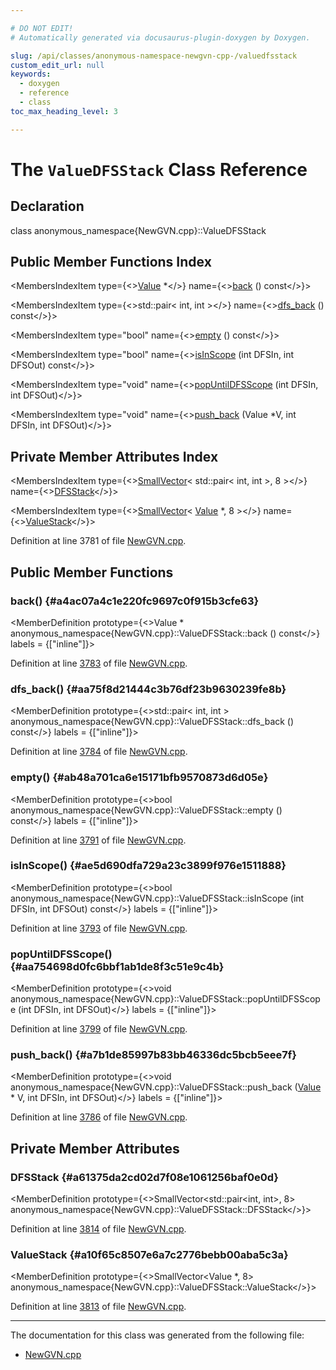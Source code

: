 ```yaml
---

# DO NOT EDIT!
# Automatically generated via docusaurus-plugin-doxygen by Doxygen.

slug: /api/classes/anonymous-namespace-newgvn-cpp-/valuedfsstack
custom_edit_url: null
keywords:
  - doxygen
  - reference
  - class
toc_max_heading_level: 3

---
```





# The `ValueDFSStack` Class Reference

<DoxygenPage pluginConfig={pluginConfig}>



## Declaration

<CodeBlock>class anonymous_namespace{NewGVN.cpp}::ValueDFSStack</CodeBlock>

## Public Member Functions Index

<MembersIndex>

<MembersIndexItem
  type={<><a href="/docs/api/classes/llvm/value">Value</a> &#42;</>}
  name={<><a href="#a4ac07a4c1e220fc9697c0f915b3cfe63">back</a> () const</>}>
</MembersIndexItem>

<MembersIndexItem
  type={<>std::pair&lt; int, int &gt;</>}
  name={<><a href="#aa75f8d21444c3b76df23b9630239fe8b">dfs&#95;back</a> () const</>}>
</MembersIndexItem>

<MembersIndexItem
  type="bool"
  name={<><a href="#ab48a701ca6e15171bfb9570873d6d05e">empty</a> () const</>}>
</MembersIndexItem>

<MembersIndexItem
  type="bool"
  name={<><a href="#ae5d690dfa729a23c3899f976e1511888">isInScope</a> (int DFSIn, int DFSOut) const</>}>
</MembersIndexItem>

<MembersIndexItem
  type="void"
  name={<><a href="#aa754698d0fc6bbf1ab1de8f3c51e9c4b">popUntilDFSScope</a> (int DFSIn, int DFSOut)</>}>
</MembersIndexItem>

<MembersIndexItem
  type="void"
  name={<><a href="#a7b1de85997b83bb46336dc5bcb5eee7f">push&#95;back</a> (Value &#42;V, int DFSIn, int DFSOut)</>}>
</MembersIndexItem>

</MembersIndex>

## Private Member Attributes Index

<MembersIndex>

<MembersIndexItem
  type={<><a href="/docs/api/classes/llvm/smallvector">SmallVector</a>&lt; std::pair&lt; int, int &gt;, 8 &gt;</>}
  name={<><a href="#a61375da2cd02d7f08e1061256baf0e0d">DFSStack</a></>}>
</MembersIndexItem>

<MembersIndexItem
  type={<><a href="/docs/api/classes/llvm/smallvector">SmallVector</a>&lt; <a href="/docs/api/classes/llvm/value">Value</a> &#42;, 8 &gt;</>}
  name={<><a href="#a10f65c8507e6a7c2776bebb00aba5c3a">ValueStack</a></>}>
</MembersIndexItem>

</MembersIndex>


Definition at line 3781 of file <a href="/docs/api/files/lib/lib/transforms/lib/transforms/scalar/newgvn-cpp">NewGVN.cpp</a>.

<SectionDefinition>

## Public Member Functions

### back() {#a4ac07a4c1e220fc9697c0f915b3cfe63}

<MemberDefinition
  prototype={<>Value &#42; anonymous&#95;namespace&#123;NewGVN.cpp&#125;::ValueDFSStack::back () const</>}
  labels = {["inline"]}>

Definition at line <a href="/docs/api/files/lib/lib/transforms/lib/transforms/scalar/newgvn-cpp/#l03783">3783</a> of file <a href="/docs/api/files/lib/lib/transforms/lib/transforms/scalar/newgvn-cpp">NewGVN.cpp</a>.
</MemberDefinition>

### dfs&#95;back() {#aa75f8d21444c3b76df23b9630239fe8b}

<MemberDefinition
  prototype={<>std::pair&lt; int, int &gt; anonymous&#95;namespace&#123;NewGVN.cpp&#125;::ValueDFSStack::dfs&#95;back () const</>}
  labels = {["inline"]}>

Definition at line <a href="/docs/api/files/lib/lib/transforms/lib/transforms/scalar/newgvn-cpp/#l03784">3784</a> of file <a href="/docs/api/files/lib/lib/transforms/lib/transforms/scalar/newgvn-cpp">NewGVN.cpp</a>.
</MemberDefinition>

### empty() {#ab48a701ca6e15171bfb9570873d6d05e}

<MemberDefinition
  prototype={<>bool anonymous&#95;namespace&#123;NewGVN.cpp&#125;::ValueDFSStack::empty () const</>}
  labels = {["inline"]}>

Definition at line <a href="/docs/api/files/lib/lib/transforms/lib/transforms/scalar/newgvn-cpp/#l03791">3791</a> of file <a href="/docs/api/files/lib/lib/transforms/lib/transforms/scalar/newgvn-cpp">NewGVN.cpp</a>.
</MemberDefinition>

### isInScope() {#ae5d690dfa729a23c3899f976e1511888}

<MemberDefinition
  prototype={<>bool anonymous&#95;namespace&#123;NewGVN.cpp&#125;::ValueDFSStack::isInScope (int DFSIn, int DFSOut) const</>}
  labels = {["inline"]}>

Definition at line <a href="/docs/api/files/lib/lib/transforms/lib/transforms/scalar/newgvn-cpp/#l03793">3793</a> of file <a href="/docs/api/files/lib/lib/transforms/lib/transforms/scalar/newgvn-cpp">NewGVN.cpp</a>.
</MemberDefinition>

### popUntilDFSScope() {#aa754698d0fc6bbf1ab1de8f3c51e9c4b}

<MemberDefinition
  prototype={<>void anonymous&#95;namespace&#123;NewGVN.cpp&#125;::ValueDFSStack::popUntilDFSScope (int DFSIn, int DFSOut)</>}
  labels = {["inline"]}>

Definition at line <a href="/docs/api/files/lib/lib/transforms/lib/transforms/scalar/newgvn-cpp/#l03799">3799</a> of file <a href="/docs/api/files/lib/lib/transforms/lib/transforms/scalar/newgvn-cpp">NewGVN.cpp</a>.
</MemberDefinition>

### push&#95;back() {#a7b1de85997b83bb46336dc5bcb5eee7f}

<MemberDefinition
  prototype={<>void anonymous&#95;namespace&#123;NewGVN.cpp&#125;::ValueDFSStack::push&#95;back (<a href="/docs/api/classes/llvm/value">Value</a> &#42; V, int DFSIn, int DFSOut)</>}
  labels = {["inline"]}>

Definition at line <a href="/docs/api/files/lib/lib/transforms/lib/transforms/scalar/newgvn-cpp/#l03786">3786</a> of file <a href="/docs/api/files/lib/lib/transforms/lib/transforms/scalar/newgvn-cpp">NewGVN.cpp</a>.
</MemberDefinition>

</SectionDefinition>

<SectionDefinition>

## Private Member Attributes

### DFSStack {#a61375da2cd02d7f08e1061256baf0e0d}

<MemberDefinition
  prototype={<>SmallVector&lt;std::pair&lt;int, int&gt;, 8&gt; anonymous&#95;namespace&#123;NewGVN.cpp&#125;::ValueDFSStack::DFSStack</>}>

Definition at line <a href="/docs/api/files/lib/lib/transforms/lib/transforms/scalar/newgvn-cpp/#l03814">3814</a> of file <a href="/docs/api/files/lib/lib/transforms/lib/transforms/scalar/newgvn-cpp">NewGVN.cpp</a>.
</MemberDefinition>

### ValueStack {#a10f65c8507e6a7c2776bebb00aba5c3a}

<MemberDefinition
  prototype={<>SmallVector&lt;Value &#42;, 8&gt; anonymous&#95;namespace&#123;NewGVN.cpp&#125;::ValueDFSStack::ValueStack</>}>

Definition at line <a href="/docs/api/files/lib/lib/transforms/lib/transforms/scalar/newgvn-cpp/#l03813">3813</a> of file <a href="/docs/api/files/lib/lib/transforms/lib/transforms/scalar/newgvn-cpp">NewGVN.cpp</a>.
</MemberDefinition>

</SectionDefinition>

<hr/>

The documentation for this class was generated from the following file:

<ul>
<li><a href="/docs/api/files/lib/lib/transforms/lib/transforms/scalar/newgvn-cpp">NewGVN.cpp</a></li>
</ul>

</DoxygenPage>
